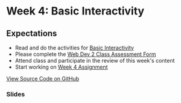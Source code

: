 # Week 4: Basic Interactivity

## Expectations

- Read and do the activities for [Basic Interactivity](/week-4/basic-interactivity)
- Please complete the [Web Dev 2 Class Assessment Form](https://forms.office.com/r/1gVxNRWTPs)
- Attend class and participate in the review of this week's content
- Start working on [Week 4 Assignment](/week-4/assignment)

[View Source Code on GitHub](https://github.com/warsylewicz/webdev2-demos/tree/25c8456e1e536ea50d5c5b1fc53ec0da4925c68e/app/week-4)

### Slides


<Slideshow file="/week-4/slides" />
